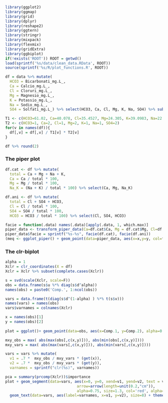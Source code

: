 ```r
library(ggplot2)
library(ggmap)
library(grid)
library(dplyr)
library(reshape2)
library(ggtern)
library(stringr)
library(mixpack)
library(flexmix)
library(gridExtra)
library(ggbiplot)
if(!exists('ROOT')) ROOT = getwd()
load(sprintf('%s/data/clean_data.RData', ROOT))
source(sprintf('%s/R/plot_functions.R', ROOT))
```

```r
df = data %>% mutate(
  HCO3 = Bicarbonati_mg.L_, 
  Ca = Calcio_mg.L_, 
  Cl = Cloruri_mg.L_,
  Mg = Magnesio_mg.L_, 
  K = Potassio_mg.L_, 
  Na = Sodio_mg.L_,
  SO4 = Solfati_mg.L_) %>% select(HCO3, Ca, Cl, Mg, K, Na, SO4) %>% subset() %>% tbl_df

T1 <- c(HCO3=61.02, Ca=40.078, Cl=35.4527, Mg=24.305, K=39.0983, Na=22.989, SO4=96.06)
T2 <- c(HCO3=1, Ca=2, Cl=1, Mg=2, K=1, Na=1, SO4=2)
for(v in names(df)){
  df[,v] = df[,v] / T1[v] * T2[v]
}
```

```r
df %>% round(2)
```

### The piper plot

```r
df.cat <- df %>% mutate(
  total = Ca + Mg + Na + K,
  Ca = Ca / total * 100,
  Mg = Mg / total * 100,
  Na_K = (Na + K) / total * 100) %>% select(Ca, Mg, Na_K)
```

```r
df.ani <- df %>% mutate(
  total = Cl + SO4 + HCO3,
  Cl = Cl / total * 100,
  SO4 = SO4 / total * 100,
  HCO3 = HCO3 / total * 100) %>% select(Cl, SO4, HCO3)
```

```r
facie = function(.data) names(.data)[apply(.data, 1, which.max)]
piper_data <- transform_piper_data(Ca=df.cat$Ca, Mg = df.cat$Mg, Cl=df.ani$Cl, SO4 = df.ani$SO4)
piper_data$facie = sprintf("%s-%s", facie(df.cat), facie(df.ani))
(meq <- ggplot_piper() + geom_point(data=piper_data, aes(x=x,y=y, col=facie), size=2))
```

### The clr-biplot

```r
alpha = 1
Xclr = clr_coordinates(X = df)
Xclr = Xclr %>% subset(complete.cases(Xclr))

s = svd(scale(Xclr, scale=F))
obs = data.frame(s$u %*% diag(s$d^alpha))
names(obs) = paste0('Comp.', 1:ncol(obs))

vars = data.frame(t(diag(s$d^(1-alpha) ) %*% t(s$v)))
names(vars) = names(obs)
vars$varnames = colnames(Xclr)

x = names(obs)[1]
y = names(obs)[2]
  
plot = ggplot()+ geom_point(data=obs, aes(x=Comp.1, y=Comp.2), alpha=0.2, col='blue')

mxy_obs = max( abs(max(obs[,c(x,y)])), abs(min(obs[,c(x,y)])))
mxy_vars = max( abs(max(vars[,c(x,y)])), abs(min(vars[,c(x,y)])))

vars = vars %>% mutate(
  v1 = .7 *  mxy_obs / mxy_vars * (get(x)),
  v2 = .7 *  mxy_obs / mxy_vars * (get(y)),
  varnames = sprintf("clr(%s)", varnames))

pca = summary(prcomp(Xclr))$importance
plot + geom_segment(data=vars, aes(x=0, y=0, xend=v1, yend=v2, text = varnames), 
                                arrow=arrow(length=unit(0.2,"cm")), 
                                alpha=0.75, size=1.3, col='red', alpha=0.5) +
  geom_text(data=vars, aes(label=varnames, x=v1, y=v2), size=8) + theme_bw() + xlab(sprintf('Prin.Comp.1 (%5.2f %%)', pca[2,1]*100)) + ylab(sprintf('Prin.Comp.2 (%5.2f %%)', pca[2,2]*100))
```

